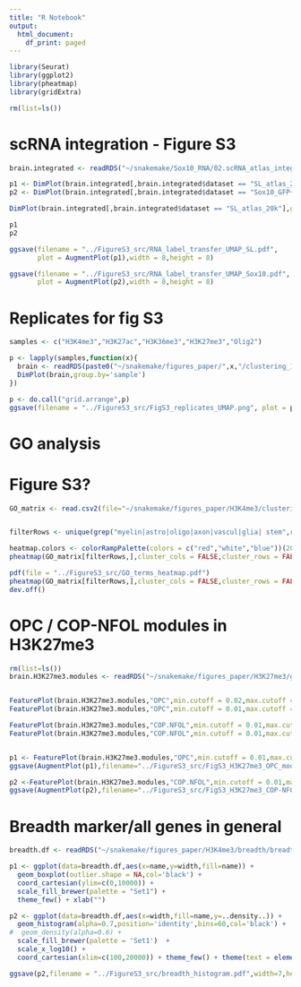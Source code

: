 ```yaml
---
title: "R Notebook"
output:
  html_document:
    df_print: paged
---
```



```r
library(Seurat)
library(ggplot2)
library(pheatmap)
library(gridExtra)

rm(list=ls())
```

# scRNA integration - Figure S3

```r
brain.integrated <- readRDS("~/snakemake/Sox10_RNA/02.scRNA_atlas_integrated.Rds")

p1 <- DimPlot(brain.integrated[,brain.integrated$dataset == "SL_atlas_20k"],group.by="TaxonomyRank3") + coord_cartesian(xlim=c(-15,15),ylim=c(-15,15)) + NoLegend()
p2 <- DimPlot(brain.integrated[,brain.integrated$dataset == "Sox10_GFP+"]) + coord_cartesian(xlim=c(-15,15),ylim=c(-15,15)) + NoLegend()

DimPlot(brain.integrated[,brain.integrated$dataset == "SL_atlas_20k"],group.by="TaxonomyRank3",label=TRUE)  + NoLegend()

p1
p2

ggsave(filename = "../FigureS3_src/RNA_label_transfer_UMAP_SL.pdf",
       plot = AugmentPlot(p1),width = 8,height = 8)

ggsave(filename = "../FigureS3_src/RNA_label_transfer_UMAP_Sox10.pdf",
       plot = AugmentPlot(p2),width = 8,height = 8)

```




# Replicates for fig S3

```r
samples <- c("H3K4me3","H3K27ac","H3K36me3","H3K27me3","Olig2")

p <- lapply(samples,function(x){
  brain <- readRDS(paste0("~/snakemake/figures_paper/",x,"/clustering_1/01.clustering_final_brain.Rds"))
  DimPlot(brain,group.by='sample')
})

p <- do.call("grid.arrange",p)
ggsave(filename = "../FigureS3_src/FigS3_replicates_UMAP.png", plot = p,width = 16,height=24)

```



# GO analysis
# Figure S3? 

```r
GO_matrix <- read.csv2(file="~/snakemake/figures_paper/H3K4me3/clustering_1/GO_terms/GO_matrix_markers_GA.csv",row.names = 1,stringsAsFactors = FALSE)


filterRows <- unique(grep("myelin|astro|oligo|axon|vascul|glia| stem",rownames(GO_matrix)))

heatmap.colors <- colorRampPalette(colors = c("red","white","blue"))(20)
pheatmap(GO_matrix[filterRows,],cluster_cols = FALSE,cluster_rows = FALSE,color =heatmap.colors)

pdf(file = "../FigureS3_src/GO_terms_heatmap.pdf")
pheatmap(GO_matrix[filterRows,],cluster_cols = FALSE,cluster_rows = FALSE,color =heatmap.colors)
dev.off()
```

# OPC / COP-NFOL modules in H3K27me3

```r
rm(list=ls())
brain.H3K27me3.modules <- readRDS("~/snakemake/figures_paper/H3K27me3/gene_modules/03.gene_modules_all.Rds")


FeaturePlot(brain.H3K27me3.modules,"OPC",min.cutoff = 0.02,max.cutoff = 0.07) + scale_color_gradient(low='grey95',high='brown') + ggtitle("Module: OPC")
FeaturePlot(brain.H3K27me3.modules,"OPC",min.cutoff = 0.01,max.cutoff = 0.07,pt.size = 0.2) + scale_color_gradient2(low='blue',mid='white',high='red',midpoint = 0.04) + ggtitle("Module: OPC")

FeaturePlot(brain.H3K27me3.modules,"COP.NFOL",min.cutoff = 0.01,max.cutoff = 0.05,pt.size = 0.2) + scale_color_gradient2(low='blue',mid='white',high='red',midpoint = median(brain.H3K27me3.modules$COP.NFOL,na.rm = TRUE))+ ggtitle("Module: COP-NFOL")
FeaturePlot(brain.H3K27me3.modules,"COP.NFOL",min.cutoff = 0.01,max.cutoff = 0.05,pt.size = 0.2) +scale_color_viridis_c() + ggtitle("Module: COP-NFOL")


p1 <- FeaturePlot(brain.H3K27me3.modules,"OPC",min.cutoff = 0.01,max.cutoff = 0.07,pt.size=1.5) +scale_color_viridis_c() + ggtitle("Module: OPC") +theme(text = element_text(size = 26,face = 'bold'))
ggsave(AugmentPlot(p1),filename="../FigureS3_src/FigS3_H3K27me3_OPC_module.pdf",width=6,height=6)

p2 <-FeaturePlot(brain.H3K27me3.modules,"COP.NFOL",min.cutoff = 0.01,max.cutoff = 0.05,pt.size=1.5) +scale_color_viridis_c() + ggtitle("Module: COP-NFOL") + theme(text = element_text(size = 26,face = 'bold'))
ggsave(AugmentPlot(p2),filename="../FigureS3_src/FigS3_H3K27me3_COP-NFOL_module.pdf",width=6,height=6)
```

# Breadth marker/all genes in general

```r
breadth.df <- readRDS("~/snakemake/figures_paper/H3K4me3/breadth/breadth.rds")

p1 <- ggplot(data=breadth.df,aes(x=name,y=width,fill=name)) + 
  geom_boxplot(outlier.shape = NA,col='black') + 
  coord_cartesian(ylim=c(0,10000)) + 
  scale_fill_brewer(palette = "Set1") + 
  theme_few() + xlab("")

p2 <- ggplot(data=breadth.df,aes(x=width,fill=name,y=..density..)) + 
  geom_histogram(alpha=0.7,position='identity',bins=60,col='black') + 
#  geom_density(alpha=0.6) + 
  scale_fill_brewer(palette = 'Set1')  + 
  scale_x_log10() + 
  coord_cartesian(xlim=c(100,20000)) + theme_few() + theme(text = element_text(size = 26,face = 'bold'))

ggsave(p2,filename = "../FigureS3_src/breadth_histogram.pdf",width=7,height=4)
```






